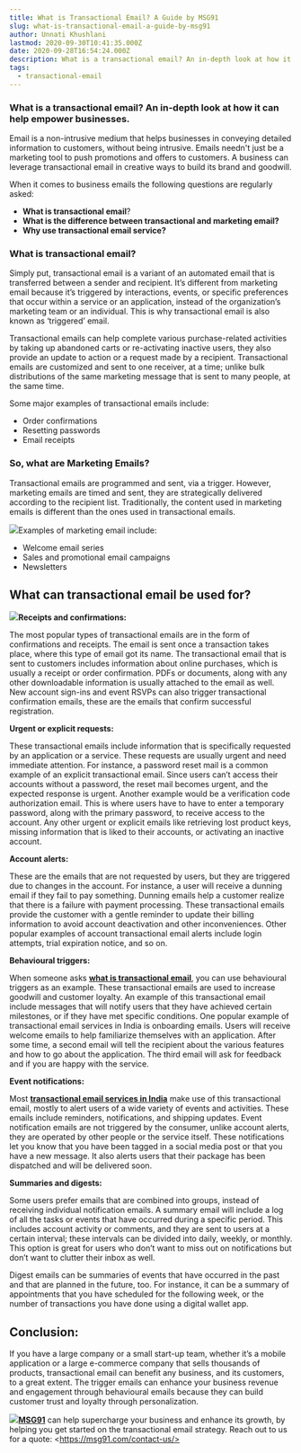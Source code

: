 ```yaml
---
title: What is Transactional Email? A Guide by MSG91
slug: what-is-transactional-email-a-guide-by-msg91
author: Unnati Khushlani
lastmod: 2020-09-30T10:41:35.000Z
date: 2020-09-28T16:54:24.000Z
description: What is a transactional email? An in-depth look at how it can help empower businesses.Email is a non-intrusive medium that helps businesses in conveying detailed information to customers, without being intrusive. Emails needn't just be a marketing tool to push promotions and offers to customers. A business can leverage transactional email in creative ways to build its brand and goodwill.
tags:
  - transactional-email
---
```


### What is a transactional email? An in-depth look at how it can help empower businesses.

Email is a non-intrusive medium that helps businesses in conveying detailed information to customers, without being intrusive. Emails needn't just be a marketing tool to push promotions and offers to customers. A business can leverage transactional email in creative ways to build its brand and goodwill.

When it comes to business emails the following questions are regularly asked:

* **What is transactional email**?
* ******What is the difference between transactional and marketing email?******
* ******Why use transactional email service**?****

### What is transactional email?

Simply put, transactional email is a variant of an automated email that is transferred between a sender and recipient. It’s different from marketing email because it’s triggered by interactions, events, or specific preferences that occur within a service or an application, instead of the organization’s marketing team or an individual. This is why transactional email is also known as ‘triggered’ email.

Transactional emails can help complete various purchase-related activities by taking up abandoned carts or re-activating inactive users, they also provide an update to action or a request made by a recipient. Transactional emails are customized and sent to one receiver, at a time; unlike bulk distributions of the same marketing message that is sent to many people, at the same time.

Some major examples of transactional emails include:

* Order confirmations
* Resetting passwords
* Email receipts

### **So**, what are Marketing Emails?

Transactional emails are programmed and sent, via a trigger. However, marketing emails are timed and sent, they are strategically delivered according to the recipient list. Traditionally, the content used in marketing emails is different than the ones used in transactional emails.

![](https://images-msg91.s3.ap-south-1.amazonaws.com/2020/09/Image--2-.png)Examples of marketing email include:

* Welcome email series
* Sales and promotional email campaigns
* Newsletters

What can transactional email be used for?
-----------------------------------------

![](https://images-msg91.s3.ap-south-1.amazonaws.com/2020/09/For-blog--3-.png)**Receipts and confirmations:**

The most popular types of transactional emails are in the form of confirmations and receipts. The email is sent once a transaction takes place, where this type of email got its name. The transactional email that is sent to customers includes information about online purchases, which is usually a receipt or order confirmation. PDFs or documents, along with any other downloadable information is usually attached to the email as well. New account sign-ins and event RSVPs can also trigger transactional confirmation emails, these are the emails that confirm successful registration.

**Urgent or explicit requests:**

These transactional emails include information that is specifically requested by an application or a service. These requests are usually urgent and need immediate attention. For instance, a password reset mail is a common example of an explicit transactional email. Since users can’t access their accounts without a password, the reset mail becomes urgent, and the expected response is urgent. Another example would be a verification code authorization email. This is where users have to have to enter a temporary password, along with the primary password, to receive access to the account. Any other urgent or explicit emails like retrieving lost product keys, missing information that is liked to their accounts, or activating an inactive account.

**Account alerts:**

These are the emails that are not requested by users, but they are triggered due to changes in the account. For instance, a user will receive a dunning email if they fail to pay something. Dunning emails help a customer realize that there is a failure with payment processing. These transactional emails provide the customer with a gentle reminder to update their billing information to avoid account deactivation and other inconveniences. Other popular examples of account transactional email alerts include login attempts, trial expiration notice, and so on.

**Behavioural triggers:**

When someone asks [**what is transactional email**](https://msg91.com/email/), you can use behavioural triggers as an example. These transactional emails are used to increase goodwill and customer loyalty. An example of this transactional email include messages that will notify users that they have achieved certain milestones, or if they have met specific conditions. One popular example of transactional email services in India is onboarding emails. Users will receive welcome emails to help familiarize themselves with an application. After some time, a second email will tell the recipient about the various features and how to go about the application. The third email will ask for feedback and if you are happy with the service.

**Event notifications:**

Most [**transactional email services in India**](https://msg91.com/email/) make use of this transactional email, mostly to alert users of a wide variety of events and activities. These emails include reminders, notifications, and shipping updates. Event notification emails are not triggered by the consumer, unlike account alerts, they are operated by other people or the service itself. These notifications let you know that you have been tagged in a social media post or that you have a new message. It also alerts users that their package has been dispatched and will be delivered soon.

**Summaries and digests:**

Some users prefer emails that are combined into groups, instead of receiving individual notification emails. A summary email will include a log of all the tasks or events that have occurred during a specific period. This includes account activity or comments, and they are sent to users at a certain interval; these intervals can be divided into daily, weekly, or monthly. This option is great for users who don’t want to miss out on notifications but don’t want to clutter their inbox as well.

Digest emails can be summaries of events that have occurred in the past and that are planned in the future, too. For instance, it can be a summary of appointments that you have scheduled for the following week, or the number of transactions you have done using a digital wallet app.

Conclusion:
-----------

If you have a large company or a small start-up team, whether it’s a mobile application or a large e-commerce company that sells thousands of products, transactional email can benefit any business, and its customers, to a great extent. The trigger emails can enhance your business revenue and engagement through behavioural emails because they can build customer trust and loyalty through personalization.

![](https://images-msg91.s3.ap-south-1.amazonaws.com/2020/09/2nd-image---3.png)[**MSG91**](https://msg91.com/) can help supercharge your business and enhance its growth, by helping you get started on the transactional email strategy. Reach out to us for a quote: \<https://msg91.com/contact-us/>
